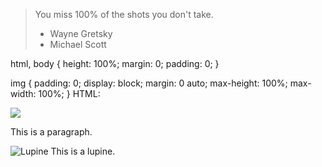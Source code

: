 > You miss 100% of the shots you don't take.
> - Wayne Gretsky
> - Michael Scott

<html>
<head>
html, body {
    height: 100%;
    margin: 0;
    padding: 0;
}

img {
    padding: 0;
    display: block;
    margin: 0 auto;
    max-height: 100%;
    max-width: 100%;
}
HTML:

<body>
  <img src="/lupine.jpg"/>
</body>

This is a paragraph.


![Lupine](/lupine.jpg)
This is a lupine.